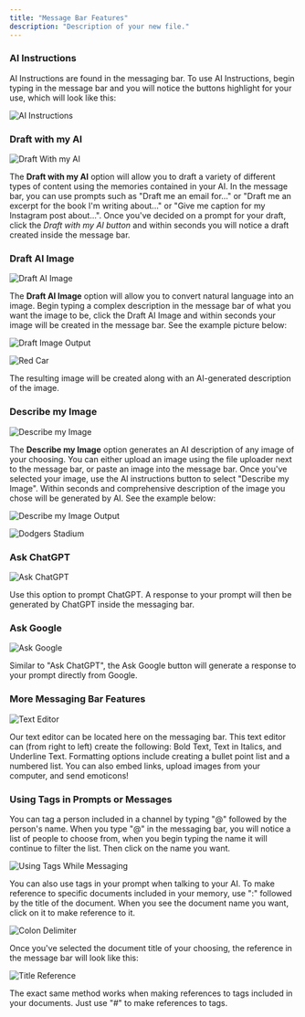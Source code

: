```yaml
---
title: "Message Bar Features"
description: "Description of your new file."
---
```


### AI Instructions

AI Instructions are found in the messaging bar. To use AI Instructions, begin typing in the message bar and you will notice the buttons highlight for your use, which will look like this:

<img
  className="block dark:hidden"
  src="/images/bar-1.png"
  alt="AI Instructions"
/>

### Draft with my AI

<img
  className="block dark:hidden"
  src="/images/bar-2.png"
  alt="Draft With my AI"
/>

The **Draft with my AI** option will allow you to draft a variety of different types of content using the memories contained in your AI. In the message bar, you can use prompts such as "Draft me an email for..." or "Draft me an excerpt for the book I'm writing about..." or "Give me caption for my Instagram post about...". Once you've decided on a prompt for your draft, click the *Draft with my AI button* and within seconds you will notice a draft created inside the message bar.

### Draft AI Image[](#draft-ai-image)

<img
  className="block dark:hidden"
  src="/images/bar-3.png"
  alt="Draft AI Image"
/>

The **Draft AI Image** option will allow you to convert natural language into an image. Begin typing a complex description in the message bar of what you want the image to be, click the Draft AI Image and within seconds your image will be created in the message bar. See the example picture below:

<img
  className="block dark:hidden"
  src="/images/bar-4.png"
  alt="Draft Image Output"
/>

<img
  className="block dark:hidden"
  src="/images/bar-5.png"
  alt="Red Car"
/>

The resulting image will be created along with an AI-generated description of the image.

### Describe my Image

<img
  className="block dark:hidden"
  src="/images/bar-6.png"
  alt="Describe my Image"
/>

The **Describe my Image** option generates an AI description of any image of your choosing. You can either upload an image using the file uploader next to the message bar, or paste an image into the message bar. Once you've selected your image, use the AI instructions button to select "Describe my Image". Within seconds and comprehensive description of the image you chose will be generated by AI. See the example below:

<img
  className="block dark:hidden"
  src="/images/bar-7.png"
  alt="Describe my Image Output"
/>

<img
  className="block dark:hidden"
  src="/images/bar-8.png"
  alt="Dodgers Stadium"
/>

### Ask ChatGPT[](#ask-chatgpt)

<img
  className="block dark:hidden"
  src="/images/bar-9.png"
  alt="Ask ChatGPT"
/>

Use this option to prompt ChatGPT. A response to your prompt will then be generated by ChatGPT inside the messaging bar.

### Ask Google[](#ask-google)

<img
  className="block dark:hidden"
  src="/images/bar-10.png"
  alt="Ask Google"
/>

Similar to "Ask ChatGPT", the Ask Google button will generate a response to your prompt directly from Google.

### More Messaging Bar Features[](#more-messaging-bar-features)

<img
  className="block dark:hidden"
  src="/images/bar-11.png"
  alt="Text Editor"
/>

Our text editor can be located here on the messaging bar. This text editor can (from right to left) create the following: Bold Text, Text in Italics, and Underline Text. Formatting options include creating a bullet point list and a numbered list. You can also embed links, upload images from your computer, and send emoticons!

### Using Tags in Prompts or Messages

You can tag a person included in a channel by typing "@" followed by the person's name. When you type "@" in the messaging bar, you will notice a list of people to choose from, when you begin typing the name it will continue to filter the list. Then click on the name you want.[](#using-tags-in-prompts-or-messages)

<img
  className="block dark:hidden"
  src="/images/bar-12.png"
  alt="Using Tags While Messaging"
/>

You can also use tags in your prompt when talking to your AI. To make reference to specific documents included in your memory, use ":" followed by the title of the document. When you see the document name you want, click on it to make reference to it.

<img
  className="block dark:hidden"
  src="/images/bar-13.png"
  alt="Colon Delimiter"
/>

Once you've selected the document title of your choosing, the reference in the message bar will look like this:

<img
  className="block dark:hidden"
  src="/images/bar-14.png"
  alt="Title Reference"
/>

The exact same method works when making references to tags included in your documents. Just use "#" to make references to tags.



###

